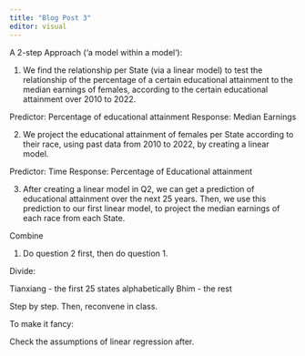 ```yaml
---
title: "Blog Post 3"
editor: visual
---
```


A 2-step Approach ('a model within a model'): 

1. We find the relationship per State (via a linear model) to test the relationship of
the percentage of a certain educational attainment to the median earnings of 
females, according to the certain educational attainment over 2010 to 2022. 

Predictor: Percentage of educational attainment 
Response: Median Earnings 

2. We project the educational attainment of females per State according to their race, using past data from 2010 to 2022, by creating a linear model. 

Predictor: Time 
Response: Percentage of Educational attainment 

3. After creating a linear model in Q2, we can get a prediction of educational attainment over the next 25 years. Then, we use this prediction to our first linear model, to project the median earnings of each race from each State. 

Combine 

1. Do question 2 first, then do question 1. 


Divide: 

Tianxiang - the first 25 states alphabetically 
Bhim - the rest 

Step by step. Then, reconvene in class. 


To make it fancy: 

Check the assumptions of linear regression after.  